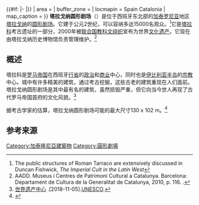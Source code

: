 {{Infobox UNESCO World Heritage Site
| WHS           = 塔拉戈纳圆形剧场
| image         = Amphitheatre of Tarragona 02.jpg
| image_upright = 1.2
| caption       = [[圆形剧场|圆形剧场]]全景
| official_name = Anfiteatro de Tarraco
| location      = {{ESP}} [[塔拉戈纳|塔拉戈纳]]
| part_of       = [[塔拉科考古遗址|塔拉科考古遗址]]
| criteria      = {{UNESCO WHS type|(ii), (iii)}}(ii), (iii)
| ID            = 875-007
| coordinates   = {{coord|41|6|53|N|1|15|33.50|E|format=dms|display=title,inline}}
| year          = 2000
| extension     = 
| danger        = {{#if: | -|}}{{#if: |- |}}
| area          = {{convert|1|ha|sqmi|abbr=on}}
| buffer_zone   = {{convert|8|ha|sqmi|abbr=on}}
| locmapin      = Spain Catalonia
| map_caption   = 
}}
'''塔拉戈纳圆形剧场'''（{{lang-es|anfiteatro de Tarraco}}）是位于西班牙东北部的[[加泰罗尼亚|加泰罗尼亚]]地区[[塔拉戈纳|塔拉戈纳]]的[[圆形剧场|圆形剧场]]。它建于公元2世纪，可以容纳多达15000名观众。<ref>The public structures of Roman Tarraco are extensively discussed in Duncan Fishwick, ''The Imperial Cult in the Latin West''</ref>它是[[塔拉科|塔拉科]]考古遗址的一部分，2000年被[[联合国教科文组织|联合国教科文组织]]宣布为世界[[文化遗产|文化遗产]]。它现在由塔拉戈纳历史博物馆负责管理维护。<ref>AADD. Museus i Centres de Patrimoni Cultural a Catalunya. Barcelona: Departament de Cultura de la Generalitat de Catalunya, 2010, p. 116. {{ISBN|84-393-5437-1}}.</ref>

==概述==
塔拉科是[[罗马帝国|罗马帝国]]在西班牙[[罗马帝国行省|行省]]的[[政治|政治]]和[[商业|商业]]中心，同时也是[[伊比利亚半岛|伊比利亚半岛]]的[[宗教|宗教]]中心。城中有许多精美的建筑，通过考古挖掘，这些古老的建筑重现在人们面前。塔拉戈纳圆形剧场是其中最有名的建筑，虽然损毁严重，但它向当今世人再现了古代罗马帝国首府的文化风貌。<ref>[http://whc.unesco.org/zh/list/875rev 世界遗产中心] {{Wayback|url=http://whc.unesco.org/zh/list/875rev |date=20200915142726 }}.[2018-11-05].[[UNESCO|UNESCO]].</ref>

据考古学家的估算，塔拉戈纳圆形剧场可能的最大尺寸130 x 102 m。<ref>{{cite web |title=«Fitxes zona e (Llevant-sud A-7) - Volum VII» |url=http://seu.tarragona.cat:8080/documentPublic/download/3898 |publisher=Ajuntament de Tarragona, Gener 2011 }}{{Dead link|date=2019年10月 |bot=InternetArchiveBot |fix-attempted=yes }}</ref>

== 参考来源 ==
{{reflist}}
{{建筑小作品}}
{{西班牙世界遗产}}
[[Category:加泰隆尼亞建築物|Category:加泰隆尼亞建築物]]
[[Category:圓形劇場|Category:圓形劇場]]
